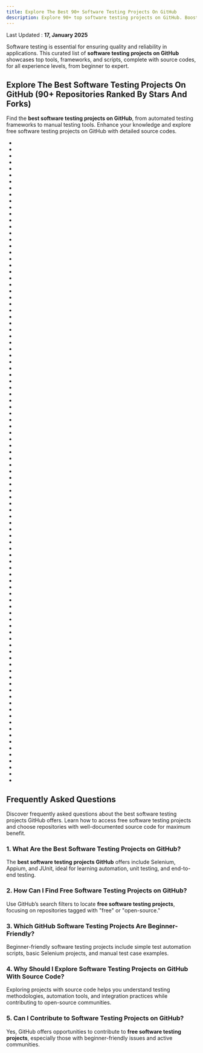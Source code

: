 ```yaml
---
title: Explore The Best 90+ Software Testing Projects On GitHub
description: Explore 90+ top software testing projects on GitHub. Boost your skills and contribute to open-source with our curated list at Best Of Git.
---
```

Last Updated : __17, January 2025__

Software testing is essential for ensuring quality and reliability in applications. This curated list of __software testing projects on GitHub__ showcases top tools, frameworks, and scripts, complete with source codes, for all experience levels, from beginner to expert.

## Explore The Best Software Testing Projects On GitHub (90+ Repositories Ranked By Stars And Forks)

Find the __best software testing projects on GitHub__, from automated testing frameworks to manual testing tools. Enhance your knowledge and explore free software testing projects on GitHub with detailed source codes.

- <Badge owner="PanJiaChen" repoName="vue-element-admin" stars="https://img.shields.io/github/stars/PanJiaChen/vue-element-admin?style=flat&logoSize=auto" forks="https://img.shields.io/github/forks/PanJiaChen/vue-element-admin?style=flat&logoSize=auto"/>
- <Badge owner="babysor" repoName="MockingBird" stars="https://img.shields.io/github/stars/babysor/MockingBird?style=flat&logoSize=auto" forks="https://img.shields.io/github/forks/babysor/MockingBird?style=flat&logoSize=auto"/>
- <Badge owner="google" repoName="googletest" stars="https://img.shields.io/github/stars/google/googletest?style=flat&logoSize=auto" forks="https://img.shields.io/github/forks/google/googletest?style=flat&logoSize=auto"/>
- <Badge owner="stretchr" repoName="testify" stars="https://img.shields.io/github/stars/stretchr/testify?style=flat&logoSize=auto" forks="https://img.shields.io/github/forks/stretchr/testify?style=flat&logoSize=auto"/>
- <Badge owner="nuysoft" repoName="Mock" stars="https://img.shields.io/github/stars/nuysoft/Mock?style=flat&logoSize=auto" forks="https://img.shields.io/github/forks/nuysoft/Mock?style=flat&logoSize=auto"/>
- <Badge owner="emilwallner" repoName="Screenshot-to-code" stars="https://img.shields.io/github/stars/emilwallner/Screenshot-to-code?style=flat&logoSize=auto" forks="https://img.shields.io/github/forks/emilwallner/Screenshot-to-code?style=flat&logoSize=auto"/>
- <Badge owner="mswjs" repoName="msw" stars="https://img.shields.io/github/stars/mswjs/msw?style=flat&logoSize=auto" forks="https://img.shields.io/github/forks/mswjs/msw?style=flat&logoSize=auto"/>
- <Badge owner="mockito" repoName="mockito" stars="https://img.shields.io/github/stars/mockito/mockito?style=flat&logoSize=auto" forks="https://img.shields.io/github/forks/mockito/mockito?style=flat&logoSize=auto"/>
- <Badge owner="nock" repoName="nock" stars="https://img.shields.io/github/stars/nock/nock?style=flat&logoSize=auto" forks="https://img.shields.io/github/forks/nock/nock?style=flat&logoSize=auto"/>
- <Badge owner="255kb" repoName="stack-on-a-budget" stars="https://img.shields.io/github/stars/255kb/stack-on-a-budget?style=flat&logoSize=auto" forks="https://img.shields.io/github/forks/255kb/stack-on-a-budget?style=flat&logoSize=auto"/>
- <Badge owner="mockery" repoName="mockery" stars="https://img.shields.io/github/stars/mockery/mockery?style=flat&logoSize=auto" forks="https://img.shields.io/github/forks/mockery/mockery?style=flat&logoSize=auto"/>
- <Badge owner="thx" repoName="RAP" stars="https://img.shields.io/github/stars/thx/RAP?style=flat&logoSize=auto" forks="https://img.shields.io/github/forks/thx/RAP?style=flat&logoSize=auto"/>
- <Badge owner="sinonjs" repoName="sinon" stars="https://img.shields.io/github/stars/sinonjs/sinon?style=flat&logoSize=auto" forks="https://img.shields.io/github/forks/sinonjs/sinon?style=flat&logoSize=auto"/>
- <Badge owner="zuiidea" repoName="antd-admin" stars="https://img.shields.io/github/stars/zuiidea/antd-admin?style=flat&logoSize=auto" forks="https://img.shields.io/github/forks/zuiidea/antd-admin?style=flat&logoSize=auto"/>
- <Badge owner="golang" repoName="mock" stars="https://img.shields.io/github/stars/golang/mock?style=flat&logoSize=auto" forks="https://img.shields.io/github/forks/golang/mock?style=flat&logoSize=auto"/>
- <Badge owner="easy-mock" repoName="easy-mock" stars="https://img.shields.io/github/stars/easy-mock/easy-mock?style=flat&logoSize=auto" forks="https://img.shields.io/github/forks/easy-mock/easy-mock?style=flat&logoSize=auto"/>
- <Badge owner="phpspec" repoName="prophecy" stars="https://img.shields.io/github/stars/phpspec/prophecy?style=flat&logoSize=auto" forks="https://img.shields.io/github/forks/phpspec/prophecy?style=flat&logoSize=auto"/>
- <Badge owner="getmoto" repoName="moto" stars="https://img.shields.io/github/stars/getmoto/moto?style=flat&logoSize=auto" forks="https://img.shields.io/github/forks/getmoto/moto?style=flat&logoSize=auto"/>
- <Badge owner="mockoon" repoName="mockoon" stars="https://img.shields.io/github/stars/mockoon/mockoon?style=flat&logoSize=auto" forks="https://img.shields.io/github/forks/mockoon/mockoon?style=flat&logoSize=auto"/>
- <Badge owner="wiremock" repoName="wiremock" stars="https://img.shields.io/github/stars/wiremock/wiremock?style=flat&logoSize=auto" forks="https://img.shields.io/github/forks/wiremock/wiremock?style=flat&logoSize=auto"/>
- <Badge owner="DATA-DOG" repoName="go-sqlmock" stars="https://img.shields.io/github/stars/DATA-DOG/go-sqlmock?style=flat&logoSize=auto" forks="https://img.shields.io/github/forks/DATA-DOG/go-sqlmock?style=flat&logoSize=auto"/>
- <Badge owner="vektra" repoName="mockery" stars="https://img.shields.io/github/stars/vektra/mockery?style=flat&logoSize=auto" forks="https://img.shields.io/github/forks/vektra/mockery?style=flat&logoSize=auto"/>
- <Badge owner="devlooped" repoName="moq" stars="https://img.shields.io/github/stars/devlooped/moq?style=flat&logoSize=auto" forks="https://img.shields.io/github/forks/devlooped/moq?style=flat&logoSize=auto"/>
- <Badge owner="mockk" repoName="mockk" stars="https://img.shields.io/github/stars/mockk/mockk?style=flat&logoSize=auto" forks="https://img.shields.io/github/forks/mockk/mockk?style=flat&logoSize=auto"/>
- <Badge owner="miragejs" repoName="miragejs" stars="https://img.shields.io/github/stars/miragejs/miragejs?style=flat&logoSize=auto" forks="https://img.shields.io/github/forks/miragejs/miragejs?style=flat&logoSize=auto"/>
- <Badge owner="ardatan" repoName="graphql-tools" stars="https://img.shields.io/github/stars/ardatan/graphql-tools?style=flat&logoSize=auto" forks="https://img.shields.io/github/forks/ardatan/graphql-tools?style=flat&logoSize=auto"/>
- <Badge owner="AliSoftware" repoName="OHHTTPStubs" stars="https://img.shields.io/github/stars/AliSoftware/OHHTTPStubs?style=flat&logoSize=auto" forks="https://img.shields.io/github/forks/AliSoftware/OHHTTPStubs?style=flat&logoSize=auto"/>
- <Badge owner="keploy" repoName="keploy" stars="https://img.shields.io/github/stars/keploy/keploy?style=flat&logoSize=auto" forks="https://img.shields.io/github/forks/keploy/keploy?style=flat&logoSize=auto"/>
- <Badge owner="sebastianbergmann" repoName="phpunit-mock-objects" stars="https://img.shields.io/github/stars/sebastianbergmann/phpunit-mock-objects?style=flat&logoSize=auto" forks="https://img.shields.io/github/forks/sebastianbergmann/phpunit-mock-objects?style=flat&logoSize=auto"/>
- <Badge owner="mock-server" repoName="mockserver" stars="https://img.shields.io/github/stars/mock-server/mockserver?style=flat&logoSize=auto" forks="https://img.shields.io/github/forks/mock-server/mockserver?style=flat&logoSize=auto"/>
- <Badge owner="lk-geimfari" repoName="mimesis" stars="https://img.shields.io/github/stars/lk-geimfari/mimesis?style=flat&logoSize=auto" forks="https://img.shields.io/github/forks/lk-geimfari/mimesis?style=flat&logoSize=auto"/>
- <Badge owner="stoplightio" repoName="prism" stars="https://img.shields.io/github/stars/stoplightio/prism?style=flat&logoSize=auto" forks="https://img.shields.io/github/forks/stoplightio/prism?style=flat&logoSize=auto"/>
- <Badge owner="getsentry" repoName="responses" stars="https://img.shields.io/github/stars/getsentry/responses?style=flat&logoSize=auto" forks="https://img.shields.io/github/forks/getsentry/responses?style=flat&logoSize=auto"/>
- <Badge owner="pixelsign" repoName="html5-device-mockups" stars="https://img.shields.io/github/stars/pixelsign/html5-device-mockups?style=flat&logoSize=auto" forks="https://img.shields.io/github/forks/pixelsign/html5-device-mockups?style=flat&logoSize=auto"/>
- <Badge owner="buqiyuan" repoName="vue3-antdv-admin" stars="https://img.shields.io/github/stars/buqiyuan/vue3-antdv-admin?style=flat&logoSize=auto" forks="https://img.shields.io/github/forks/buqiyuan/vue3-antdv-admin?style=flat&logoSize=auto"/>
- <Badge owner="ctimmerm" repoName="axios-mock-adapter" stars="https://img.shields.io/github/stars/ctimmerm/axios-mock-adapter?style=flat&logoSize=auto" forks="https://img.shields.io/github/forks/ctimmerm/axios-mock-adapter?style=flat&logoSize=auto"/>
- <Badge owner="travisjeffery" repoName="timecop" stars="https://img.shields.io/github/stars/travisjeffery/timecop?style=flat&logoSize=auto" forks="https://img.shields.io/github/forks/travisjeffery/timecop?style=flat&logoSize=auto"/>
- <Badge owner="minitest" repoName="minitest" stars="https://img.shields.io/github/stars/minitest/minitest?style=flat&logoSize=auto" forks="https://img.shields.io/github/forks/minitest/minitest?style=flat&logoSize=auto"/>
- <Badge owner="ngneat" repoName="falso" stars="https://img.shields.io/github/stars/ngneat/falso?style=flat&logoSize=auto" forks="https://img.shields.io/github/forks/ngneat/falso?style=flat&logoSize=auto"/>
- <Badge owner="mockito" repoName="mockito-kotlin" stars="https://img.shields.io/github/stars/mockito/mockito-kotlin?style=flat&logoSize=auto" forks="https://img.shields.io/github/forks/mockito/mockito-kotlin?style=flat&logoSize=auto"/>
- <Badge owner="pester" repoName="Pester" stars="https://img.shields.io/github/stars/pester/Pester?style=flat&logoSize=auto" forks="https://img.shields.io/github/forks/pester/Pester?style=flat&logoSize=auto"/>
- <Badge owner="jhnns" repoName="rewire" stars="https://img.shields.io/github/stars/jhnns/rewire?style=flat&logoSize=auto" forks="https://img.shields.io/github/forks/jhnns/rewire?style=flat&logoSize=auto"/>
- <Badge owner="orval-labs" repoName="orval" stars="https://img.shields.io/github/stars/orval-labs/orval?style=flat&logoSize=auto" forks="https://img.shields.io/github/forks/orval-labs/orval?style=flat&logoSize=auto"/>
- <Badge owner="kevin1024" repoName="vcrpy" stars="https://img.shields.io/github/stars/kevin1024/vcrpy?style=flat&logoSize=auto" forks="https://img.shields.io/github/forks/kevin1024/vcrpy?style=flat&logoSize=auto"/>
- <Badge owner="graphql-kit" repoName="graphql-faker" stars="https://img.shields.io/github/stars/graphql-kit/graphql-faker?style=flat&logoSize=auto" forks="https://img.shields.io/github/forks/graphql-kit/graphql-faker?style=flat&logoSize=auto"/>
- <Badge owner="nsubstitute" repoName="NSubstitute" stars="https://img.shields.io/github/stars/nsubstitute/NSubstitute?style=flat&logoSize=auto" forks="https://img.shields.io/github/forks/nsubstitute/NSubstitute?style=flat&logoSize=auto"/>
- <Badge owner="mgbq" repoName="nx-admin" stars="https://img.shields.io/github/stars/mgbq/nx-admin?style=flat&logoSize=auto" forks="https://img.shields.io/github/forks/mgbq/nx-admin?style=flat&logoSize=auto"/>
- <Badge owner="typegoose" repoName="mongodb-memory-server" stars="https://img.shields.io/github/stars/typegoose/mongodb-memory-server?style=flat&logoSize=auto" forks="https://img.shields.io/github/forks/typegoose/mongodb-memory-server?style=flat&logoSize=auto"/>
- <Badge owner="reduxjs" repoName="redux-mock-store" stars="https://img.shields.io/github/stars/reduxjs/redux-mock-store?style=flat&logoSize=auto" forks="https://img.shields.io/github/forks/reduxjs/redux-mock-store?style=flat&logoSize=auto"/>
- <Badge owner="Schlaubischlump" repoName="LocationSimulator" stars="https://img.shields.io/github/stars/Schlaubischlump/LocationSimulator?style=flat&logoSize=auto" forks="https://img.shields.io/github/forks/Schlaubischlump/LocationSimulator?style=flat&logoSize=auto"/>
- <Badge owner="wesdoyle" repoName="design-patterns-explained-with-food" stars="https://img.shields.io/github/stars/wesdoyle/design-patterns-explained-with-food?style=flat&logoSize=auto" forks="https://img.shields.io/github/forks/wesdoyle/design-patterns-explained-with-food?style=flat&logoSize=auto"/>
- <Badge owner="SpectoLabs" repoName="hoverfly" stars="https://img.shields.io/github/stars/SpectoLabs/hoverfly?style=flat&logoSize=auto" forks="https://img.shields.io/github/forks/SpectoLabs/hoverfly?style=flat&logoSize=auto"/>
- <Badge owner="uber-go" repoName="mock" stars="https://img.shields.io/github/stars/uber-go/mock?style=flat&logoSize=auto" forks="https://img.shields.io/github/forks/uber-go/mock?style=flat&logoSize=auto"/>
- <Badge owner="pact-foundation" repoName="pact-ruby" stars="https://img.shields.io/github/stars/pact-foundation/pact-ruby?style=flat&logoSize=auto" forks="https://img.shields.io/github/forks/pact-foundation/pact-ruby?style=flat&logoSize=auto"/>
- <Badge owner="erikdoe" repoName="ocmock" stars="https://img.shields.io/github/stars/erikdoe/ocmock?style=flat&logoSize=auto" forks="https://img.shields.io/github/forks/erikdoe/ocmock?style=flat&logoSize=auto"/>
- <Badge owner="jakerella" repoName="jquery-mockjax" stars="https://img.shields.io/github/stars/jakerella/jquery-mockjax?style=flat&logoSize=auto" forks="https://img.shields.io/github/forks/jakerella/jquery-mockjax?style=flat&logoSize=auto"/>
- <Badge owner="gabrielfalcao" repoName="HTTPretty" stars="https://img.shields.io/github/stars/gabrielfalcao/HTTPretty?style=flat&logoSize=auto" forks="https://img.shields.io/github/forks/gabrielfalcao/HTTPretty?style=flat&logoSize=auto"/>
- <Badge owner="h2non" repoName="gock" stars="https://img.shields.io/github/stars/h2non/gock?style=flat&logoSize=auto" forks="https://img.shields.io/github/forks/h2non/gock?style=flat&logoSize=auto"/>
- <Badge owner="cirosantilli" repoName="china-dictatorship" stars="https://img.shields.io/github/stars/cirosantilli/china-dictatorship?style=flat&logoSize=auto" forks="https://img.shields.io/github/forks/cirosantilli/china-dictatorship?style=flat&logoSize=auto"/>
- <Badge owner="MockyAbstract" repoName="Mocky" stars="https://img.shields.io/github/stars/MockyAbstract/Mocky?style=flat&logoSize=auto" forks="https://img.shields.io/github/forks/MockyAbstract/Mocky?style=flat&logoSize=auto"/>
- <Badge owner="Kong" repoName="insomnia-mockbin" stars="https://img.shields.io/github/stars/Kong/insomnia-mockbin?style=flat&logoSize=auto" forks="https://img.shields.io/github/forks/Kong/insomnia-mockbin?style=flat&logoSize=auto"/>
- <Badge owner="matryer" repoName="moq" stars="https://img.shields.io/github/stars/matryer/moq?style=flat&logoSize=auto" forks="https://img.shields.io/github/forks/matryer/moq?style=flat&logoSize=auto"/>
- <Badge owner="jarcoal" repoName="httpmock" stars="https://img.shields.io/github/stars/jarcoal/httpmock?style=flat&logoSize=auto" forks="https://img.shields.io/github/forks/jarcoal/httpmock?style=flat&logoSize=auto"/>
- <Badge owner="pytest-dev" repoName="pytest-mock" stars="https://img.shields.io/github/stars/pytest-dev/pytest-mock?style=flat&logoSize=auto" forks="https://img.shields.io/github/forks/pytest-dev/pytest-mock?style=flat&logoSize=auto"/>
- <Badge owner="haskell-servant" repoName="servant" stars="https://img.shields.io/github/stars/haskell-servant/servant?style=flat&logoSize=auto" forks="https://img.shields.io/github/forks/haskell-servant/servant?style=flat&logoSize=auto"/>
- <Badge owner="alibaba" repoName="testable-mock" stars="https://img.shields.io/github/stars/alibaba/testable-mock?style=flat&logoSize=auto" forks="https://img.shields.io/github/forks/alibaba/testable-mock?style=flat&logoSize=auto"/>
- <Badge owner="iridakos" repoName="duckrails" stars="https://img.shields.io/github/stars/iridakos/duckrails?style=flat&logoSize=auto" forks="https://img.shields.io/github/forks/iridakos/duckrails?style=flat&logoSize=auto"/>
- <Badge owner="FakeItEasy" repoName="FakeItEasy" stars="https://img.shields.io/github/stars/FakeItEasy/FakeItEasy?style=flat&logoSize=auto" forks="https://img.shields.io/github/forks/FakeItEasy/FakeItEasy?style=flat&logoSize=auto"/>
- <Badge owner="Brightify" repoName="Cuckoo" stars="https://img.shields.io/github/stars/Brightify/Cuckoo?style=flat&logoSize=auto" forks="https://img.shields.io/github/forks/Brightify/Cuckoo?style=flat&logoSize=auto"/>
- <Badge owner="richardszalay" repoName="mockhttp" stars="https://img.shields.io/github/stars/richardszalay/mockhttp?style=flat&logoSize=auto" forks="https://img.shields.io/github/forks/richardszalay/mockhttp?style=flat&logoSize=auto"/>
- <Badge owner="boyney123" repoName="mockit" stars="https://img.shields.io/github/stars/boyney123/mockit?style=flat&logoSize=auto" forks="https://img.shields.io/github/forks/boyney123/mockit?style=flat&logoSize=auto"/>
- <Badge owner="asomers" repoName="mockall" stars="https://img.shields.io/github/stars/asomers/mockall?style=flat&logoSize=auto" forks="https://img.shields.io/github/forks/asomers/mockall?style=flat&logoSize=auto"/>
- <Badge owner="kylef" repoName="Mockingjay" stars="https://img.shields.io/github/stars/kylef/Mockingjay?style=flat&logoSize=auto" forks="https://img.shields.io/github/forks/kylef/Mockingjay?style=flat&logoSize=auto"/>
- <Badge owner="WeBankFinTech" repoName="fes.js" stars="https://img.shields.io/github/stars/WeBankFinTech/fes.js?style=flat&logoSize=auto" forks="https://img.shields.io/github/forks/WeBankFinTech/fes.js?style=flat&logoSize=auto"/>
- <Badge owner="axios" repoName="moxios" stars="https://img.shields.io/github/stars/axios/moxios?style=flat&logoSize=auto" forks="https://img.shields.io/github/forks/axios/moxios?style=flat&logoSize=auto"/>
- <Badge owner="bovigo" repoName="vfsStream" stars="https://img.shields.io/github/stars/bovigo/vfsStream?style=flat&logoSize=auto" forks="https://img.shields.io/github/forks/bovigo/vfsStream?style=flat&logoSize=auto"/>
- <Badge owner="WireMock-Net" repoName="WireMock.Net" stars="https://img.shields.io/github/stars/WireMock-Net/WireMock.Net?style=flat&logoSize=auto" forks="https://img.shields.io/github/forks/WireMock-Net/WireMock.Net?style=flat&logoSize=auto"/>
- <Badge owner="microcks" repoName="microcks" stars="https://img.shields.io/github/stars/microcks/microcks?style=flat&logoSize=auto" forks="https://img.shields.io/github/forks/microcks/microcks?style=flat&logoSize=auto"/>
- <Badge owner="orlangure" repoName="gnomock" stars="https://img.shields.io/github/stars/orlangure/gnomock?style=flat&logoSize=auto" forks="https://img.shields.io/github/forks/orlangure/gnomock?style=flat&logoSize=auto"/>
- <Badge owner="stripe" repoName="stripe-mock" stars="https://img.shields.io/github/stars/stripe/stripe-mock?style=flat&logoSize=auto" forks="https://img.shields.io/github/forks/stripe/stripe-mock?style=flat&logoSize=auto"/>
- <Badge owner="acoomans" repoName="SimulatorRemoteNotifications" stars="https://img.shields.io/github/stars/acoomans/SimulatorRemoteNotifications?style=flat&logoSize=auto" forks="https://img.shields.io/github/forks/acoomans/SimulatorRemoteNotifications?style=flat&logoSize=auto"/>
- <Badge owner="cpputest" repoName="cpputest" stars="https://img.shields.io/github/stars/cpputest/cpputest?style=flat&logoSize=auto" forks="https://img.shields.io/github/forks/cpputest/cpputest?style=flat&logoSize=auto"/>
- <Badge owner="dashbitco" repoName="mox" stars="https://img.shields.io/github/stars/dashbitco/mox?style=flat&logoSize=auto" forks="https://img.shields.io/github/forks/dashbitco/mox?style=flat&logoSize=auto"/>
- <Badge owner="smarques84" repoName="MockLocationDetector" stars="https://img.shields.io/github/stars/smarques84/MockLocationDetector?style=flat&logoSize=auto" forks="https://img.shields.io/github/forks/smarques84/MockLocationDetector?style=flat&logoSize=auto"/>
- <Badge owner="ihsanbal" repoName="LoggingInterceptor" stars="https://img.shields.io/github/stars/ihsanbal/LoggingInterceptor?style=flat&logoSize=auto" forks="https://img.shields.io/github/forks/ihsanbal/LoggingInterceptor?style=flat&logoSize=auto"/>
- <Badge owner="Tameyer41" repoName="liftoff" stars="https://img.shields.io/github/stars/Tameyer41/liftoff?style=flat&logoSize=auto" forks="https://img.shields.io/github/forks/Tameyer41/liftoff?style=flat&logoSize=auto"/>
- <Badge owner="wheresrhys" repoName="fetch-mock" stars="https://img.shields.io/github/stars/wheresrhys/fetch-mock?style=flat&logoSize=auto" forks="https://img.shields.io/github/forks/wheresrhys/fetch-mock?style=flat&logoSize=auto"/>
- <Badge owner="pretenderjs" repoName="pretender" stars="https://img.shields.io/github/stars/pretenderjs/pretender?style=flat&logoSize=auto" forks="https://img.shields.io/github/forks/pretenderjs/pretender?style=flat&logoSize=auto"/>
- <Badge owner="eranpeer" repoName="FakeIt" stars="https://img.shields.io/github/stars/eranpeer/FakeIt?style=flat&logoSize=auto" forks="https://img.shields.io/github/forks/eranpeer/FakeIt?style=flat&logoSize=auto"/>
- <Badge owner="freerange" repoName="mocha" stars="https://img.shields.io/github/stars/freerange/mocha?style=flat&logoSize=auto" forks="https://img.shields.io/github/forks/freerange/mocha?style=flat&logoSize=auto"/>
- <Badge owner="gege-circle" repoName="home" stars="https://img.shields.io/github/stars/gege-circle/home?style=flat&logoSize=auto" forks="https://img.shields.io/github/forks/gege-circle/home?style=flat&logoSize=auto"/>
- <Badge owner="Chalarangelo" repoName="mocka" stars="https://img.shields.io/github/stars/Chalarangelo/mocka?style=flat&logoSize=auto" forks="https://img.shields.io/github/forks/Chalarangelo/mocka?style=flat&logoSize=auto"/>
- <Badge owner="linemanjs" repoName="lineman" stars="https://img.shields.io/github/stars/linemanjs/lineman?style=flat&logoSize=auto" forks="https://img.shields.io/github/forks/linemanjs/lineman?style=flat&logoSize=auto"/>
- <Badge owner="Meituan-Dianping" repoName="lyrebird" stars="https://img.shields.io/github/stars/Meituan-Dianping/lyrebird?style=flat&logoSize=auto" forks="https://img.shields.io/github/forks/Meituan-Dianping/lyrebird?style=flat&logoSize=auto"/>
- <Badge owner="fabioCollini" repoName="DaggerMock" stars="https://img.shields.io/github/stars/fabioCollini/DaggerMock?style=flat&logoSize=auto" forks="https://img.shields.io/github/forks/fabioCollini/DaggerMock?style=flat&logoSize=auto"/>
- <Badge owner="shellspec" repoName="shellspec" stars="https://img.shields.io/github/stars/shellspec/shellspec?style=flat&logoSize=auto" forks="https://img.shields.io/github/forks/shellspec/shellspec?style=flat&logoSize=auto"/>
- <Badge owner="rspec" repoName="rspec-mocks" stars="https://img.shields.io/github/stars/rspec/rspec-mocks?style=flat&logoSize=auto" forks="https://img.shields.io/github/forks/rspec/rspec-mocks?style=flat&logoSize=auto"/>
- <Badge owner="smocker-dev" repoName="smocker" stars="https://img.shields.io/github/stars/smocker-dev/smocker?style=flat&logoSize=auto" forks="https://img.shields.io/github/forks/smocker-dev/smocker?style=flat&logoSize=auto"/>
- <Badge owner="gencebay" repoName="httplive" stars="https://img.shields.io/github/stars/gencebay/httplive?style=flat&logoSize=auto" forks="https://img.shields.io/github/forks/gencebay/httplive?style=flat&logoSize=auto"/>
- <Badge owner="DXY-F2E" repoName="api-mocker" stars="https://img.shields.io/github/stars/DXY-F2E/api-mocker?style=flat&logoSize=auto" forks="https://img.shields.io/github/forks/DXY-F2E/api-mocker?style=flat&logoSize=auto"/>

## Frequently Asked Questions

Discover frequently asked questions about the best software testing projects GitHub offers. Learn how to access free software testing projects and choose repositories with well-documented source code for maximum benefit.

### 1. What Are the Best Software Testing Projects on GitHub?

The __best software testing projects GitHub__ offers include Selenium, Appium, and JUnit, ideal for learning automation, unit testing, and end-to-end testing.

### 2. How Can I Find Free Software Testing Projects on GitHub?

Use GitHub’s search filters to locate __free software testing projects__, focusing on repositories tagged with "free" or "open-source."

### 3. Which GitHub Software Testing Projects Are Beginner-Friendly?

Beginner-friendly software testing projects include simple test automation scripts, basic Selenium projects, and manual test case examples.

### 4. Why Should I Explore Software Testing Projects on GitHub With Source Code?

Exploring projects with source code helps you understand testing methodologies, automation tools, and integration practices while contributing to open-source communities.

### 5. Can I Contribute to Software Testing Projects on GitHub?

Yes, GitHub offers opportunities to contribute to __free software testing projects__, especially those with beginner-friendly issues and active communities.
